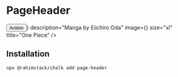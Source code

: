 
# PageHeader

<StorybookButton slug="components-data-display-pageheader--docs" />

<Preview>
    <PageHeader
        action={<><Button intent="gray-outline">Action</Button></>}
        description="Manga by Eiichiro Oda"
        image={<Avatar size="lg" src="https://pbs.twimg.com/media/FgLUzIUWIAA8NDo.jpg" />}
        size="xl"
        title="One Piece"
    />
</Preview>

## Installation

```shell copy
npx @rahimstack/chalk add page-header
```

